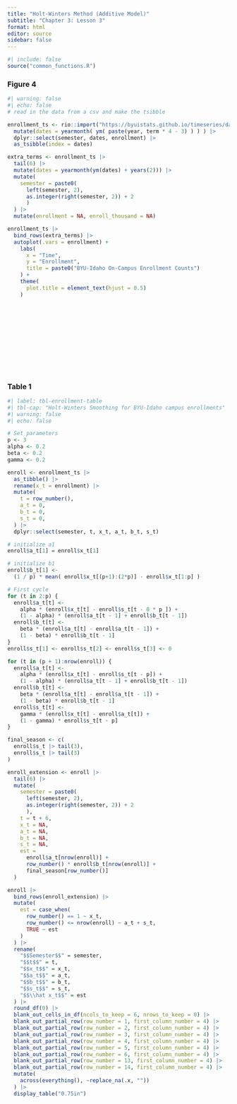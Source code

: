 ```yaml
---
title: "Holt-Winters Method (Additive Model)"
subtitle: "Chapter 3: Lesson 3"
format: html
editor: source
sidebar: false
---
```


```r
#| include: false
source("common_functions.R")
```

```{=html}
<script type="text/javascript">
 function showhide(id) {
    var e = document.getElementById(id);
    e.style.display = (e.style.display == 'block') ? 'none' : 'block';
 }
 
 function openTab(evt, tabName) {
    var i, tabcontent, tablinks;
    tabcontent = document.getElementsByClassName("tabcontent");
    for (i = 0; i < tabcontent.length; i++) {
        tabcontent[i].style.display = "none";
    }
    tablinks = document.getElementsByClassName("tablinks");
    for (i = 0; i < tablinks.length; i++) {
        tablinks[i].className = tablinks[i].className.replace(" active", "");
    }
    document.getElementById(tabName).style.display = "block";
    evt.currentTarget.className += " active";
 }    
</script>
```



### Figure 4

```r
#| warning: false
#| echo: false
# read in the data from a csv and make the tsibble

enrollment_ts <- rio::import("https://byuistats.github.io/timeseries/data/byui_enrollment.csv") |>
  mutate(dates = yearmonth( ym( paste(year, term * 4 - 3) ) ) ) |>
  dplyr::select(semester, dates, enrollment) |>
  as_tsibble(index = dates)

extra_terms <- enrollment_ts |>
  tail(6) |>
  mutate(dates = yearmonth(ym(dates) + years(2))) |>
  mutate(
    semester = paste0(
      left(semester, 2),
      as.integer(right(semester, 2)) + 2
      )
  ) |>
  mutate(enrollment = NA, enroll_thousand = NA)

enrollment_ts |>
  bind_rows(extra_terms) |>
  autoplot(.vars = enrollment) +
    labs(
      x = "Time",
      y = "Enrollment",
      title = paste0("BYU-Idaho On-Campus Enrollment Counts")
    ) +
    theme(
      plot.title = element_text(hjust = 0.5)
    )
```

<br>
<br>
<br>
<br>
<br>
<br>
<br>
<br>
<br>

### Table 1

```r
#| label: tbl-enrollment-table
#| tbl-cap: "Holt-Winters Smoothing for BYU-Idaho campus enrollments"
#| warning: false
#| echo: false

# Set parameters
p <- 3
alpha <- 0.2
beta <- 0.2
gamma <- 0.2

enroll <- enrollment_ts |>
  as_tibble() |>
  rename(x_t = enrollment) |>
  mutate(
    t = row_number(),
    a_t = 0,
    b_t = 0,
    s_t = 0,
  ) |>
  dplyr::select(semester, t, x_t, a_t, b_t, s_t)

# initialize a1
enroll$a_t[1] = enroll$x_t[1]

# initialize b1
enroll$b_t[1] <-
  (1 / p) * mean( enroll$x_t[(p+1):(2*p)] - enroll$x_t[1:p] )

# First cycle
for (t in 2:p) {
  enroll$a_t[t] <-
    alpha * (enroll$x_t[t] - enroll$s_t[t - 0 * p ]) +
    (1 - alpha) * (enroll$a_t[t - 1] + enroll$b_t[t - 1])
  enroll$b_t[t] <-
    beta * (enroll$a_t[t] - enroll$a_t[t - 1]) +
    (1 - beta) * enroll$b_t[t - 1]
}
enroll$s_t[1] <- enroll$s_t[2] <- enroll$s_t[3] <- 0

for (t in (p + 1):nrow(enroll)) {
  enroll$a_t[t] <-
    alpha * (enroll$x_t[t] - enroll$s_t[t - p]) +
    (1 - alpha) * (enroll$a_t[t - 1] + enroll$b_t[t - 1])
  enroll$b_t[t] <-
    beta * (enroll$a_t[t] - enroll$a_t[t - 1]) +
    (1 - beta) * enroll$b_t[t - 1]
  enroll$s_t[t] <-
    gamma * (enroll$x_t[t] - enroll$a_t[t]) +
    (1 - gamma) * enroll$s_t[t - p]
}

final_season <- c(
  enroll$s_t |> tail(3),
  enroll$s_t |> tail(3)
)

enroll_extension <- enroll |>
  tail(6) |>
  mutate(
    semester = paste0(
      left(semester, 2),
      as.integer(right(semester, 2)) + 2
      ),
    t = t + 6,
    x_t = NA,
    a_t = NA,
    b_t = NA,
    s_t = NA,
    est =
      enroll$a_t[nrow(enroll)] +
      row_number() * enroll$b_t[nrow(enroll)] +
      final_season[row_number()]
  )

enroll |>
  bind_rows(enroll_extension) |>
  mutate(
    est = case_when(
      row_number() == 1 ~ x_t,
      row_number() <= nrow(enroll) ~ a_t + s_t,
      TRUE ~ est
    )
  ) |>
  rename(
    "$$Semester$$" = semester,
    "$$t$$" = t,
    "$$x_t$$" = x_t,
    "$$a_t$$" = a_t,
    "$$b_t$$" = b_t,
    "$$s_t$$" = s_t,
    "$$\\hat x_t$$" = est
  ) |>
  round_df(0) |>
  blank_out_cells_in_df(ncols_to_keep = 6, nrows_to_keep = 0) |>
  blank_out_partial_row(row_number = 1, first_column_number = 4) |>
  blank_out_partial_row(row_number = 2, first_column_number = 4) |>
  blank_out_partial_row(row_number = 3, first_column_number = 4) |>
  blank_out_partial_row(row_number = 4, first_column_number = 4) |>
  blank_out_partial_row(row_number = 5, first_column_number = 4) |>
  blank_out_partial_row(row_number = 6, first_column_number = 4) |>
  blank_out_partial_row(row_number = 13, first_column_number = 4) |>
  blank_out_partial_row(row_number = 14, first_column_number = 4) |>
  mutate(
    across(everything(), ~replace_na(.x, ""))
  ) |>
  display_table("0.75in")
```

